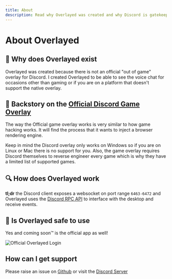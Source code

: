 ```yaml
---
title: About
description: Read why Overlayed was created and why Discord is gatekeeping
---
```



# About Overlayed

## 🤔 Why does Overlayed exist

Overlayed was created because there is not an official "out of game" overlay for Discord. I created Overlayed to be able to see the voice chat for occasions other than gaming or if you are on a platform that doesn't support the native overlay.

## 📔 Backstory on the [Official Discord Game Overlay](https://support.discord.com/hc/en-us/articles/217659737-Game-Overlay-101)

The way the Official game overlay works is very similar to how game hacking works. It will find the process that it wants to inject a browser rendering engine.

Keep in mind the Discord overlay only works on Windows so if you are on Linux or Mac there is no support for you. Also, the game overlay requires Discord themselves to reverse engineer every game which is why they have a limited list of supported games.

## 🔍 How does Overlayed work

**tl;dr** the Discord client exposes a websocket on port range `6463-6472` and Overlayed uses the [Discord RPC API](https://discord.com/developers/docs/topics/rpc) to interface with the desktop and receive events.

## 🦺 Is Overlayed safe to use

Yes and coming soon™ is the official app as well!

![Official Overlayed Login](/img/discord/overlayed-auth.png)

## How can I get support

Please raise an issue on [Github](https://github.com/overlayeddev/overlayed) or visit the <a target="_blank" href={DISCORD_INVITE_LINK}>Discord Server</a>
